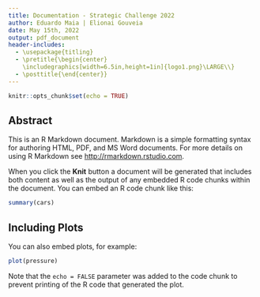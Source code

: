 ```yaml
---
title: Documentation - Strategic Challenge 2022 
author: Eduardo Maia | Elionai Gouveia
date: May 15th, 2022
output: pdf_document
header-includes:
  - \usepackage{titling}
  - \pretitle{\begin{center}
    \includegraphics[width=6.5in,height=1in]{logo1.png}\LARGE\\}
  - \posttitle{\end{center}}
---
```




```r
knitr::opts_chunk$set(echo = TRUE)
```

## Abstract

This is an R Markdown document. Markdown is a simple formatting syntax for authoring HTML, PDF, and MS Word documents. For more details on using R Markdown see <http://rmarkdown.rstudio.com>.

When you click the **Knit** button a document will be generated that includes both content as well as the output of any embedded R code chunks within the document. You can embed an R code chunk like this:

```r
summary(cars)
```

## Including Plots

You can also embed plots, for example:

```r
plot(pressure)
```

Note that the `echo = FALSE` parameter was added to the code chunk to prevent printing of the R code that generated the plot.
